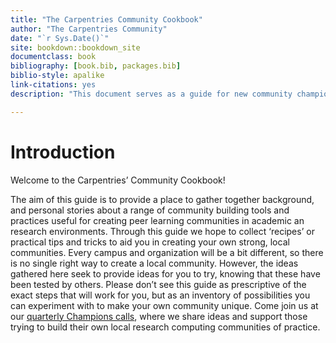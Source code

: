 ```yaml
---
title: "The Carpentries Community Cookbook"
author: "The Carpentries Community"
date: "`r Sys.Date()`"
site: bookdown::bookdown_site
documentclass: book
bibliography: [book.bib, packages.bib]
biblio-style: apalike
link-citations: yes
description: "This document serves as a guide for new community champions seeking to build a Carpentries community at their organization"

---
```


# Introduction

Welcome to the Carpentries' Community Cookbook!

The aim of this guide is to provide a place to gather together background, and personal stories about a range of community building tools and practices useful for creating peer learning communities in academic an research environments. Through this guide we hope to collect 'recipes' or practical tips and tricks to aid you in creating your own strong, local communities. Every campus and organization will be a bit different, so there is no single right way to create a local community. However, the ideas gathered here seek to provide ideas for you to try, knowing that these have been tested by others. Please don't see this guide as prescriptive of the exact steps that will work for you, but as an inventory of possibilities you can experiment with to make your own community unique. Come join us at our [quarterly Champions calls](http://pad.software-carpentry.org/champions), where we share ideas and support those trying to build their own local research computing communities of practice.
